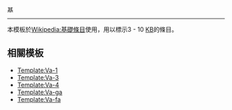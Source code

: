 [[File:Qsicon inArbeit.svg|16px|基础条目（3至10KB）]]<noinclude>
----
本模板於[[Wikipedia:基礎條目]]使用，用以標示3 - 10 [[千位元組|KB]]的條目。
==相關模板==
*[[Template:Va-1]]
*[[Template:Va-3]]
*[[Template:Va-4]]
*[[Template:Va-ga]]
*[[Template:Va-fa]]
</noinclude>